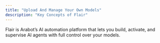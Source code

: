 ```yaml
---
title: "Upload And Manage Your Own Models"
description: "Key Concepts of Flair"
---
```


Flair is Arabot’s AI automation platform that lets you build, activate, and supervise AI agents with full control over your models.